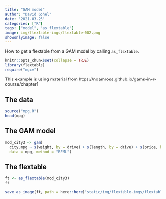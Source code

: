 ```yaml
---
title: "GAM model"
author: "David Gohel"
date: '2021-03-26'
categories: ["R"]
tags: ["model", "as_flextable"]
image: img/flextable-imgs/flextable-002.png
showonlyimage: false
---
```


How to get a flextable from a GAM model by calling `as_flextable`.

<!--more-->

```r
knitr::opts_chunk$set(collapse = TRUE)
library(flextable)
require("mgcv")
```

This example is using material from https://noamross.github.io/gams-in-r-course/chapter1

## The data

```r
source("mpg.R")
head(mpg)
```

## The GAM model

```r
mod_city3 <- gam(
  city.mpg ~ s(weight, by = drive) + s(length, by = drive) + s(price, by = drive) + drive,
  data = mpg, method = "REML")
```

## The flextable

```r
ft <- as_flextable(mod_city3)
ft
```


```r
save_as_image(ft, path = here::here("static/img/flextable-imgs/flextable-002.png"), webshot = "webshot2")
```

